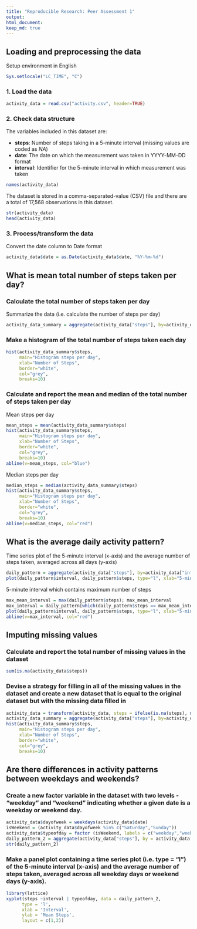 ```yaml
---
title: "Reproducible Research: Peer Assessment 1"
output: 
html_document:
keep_md: true
---
```



## Loading and preprocessing the data

Setup environment in English
```r
Sys.setlocale("LC_TIME", "C")
```

### 1. Load the data

```r
activity_data = read.csv("activity.csv", header=TRUE)
```

### 2. Check data structure

The variables included in this dataset are:

- **steps**: Number of steps taking in a 5-minute interval (missing values are coded as *NA*)
- **date**: The date on which the measurement was taken in YYYY-MM-DD format
- **interval**: Identifier for the 5-minute interval in which measurement was taken

```r
names(activity_data)
```

The dataset is stored in a comma-separated-value (CSV) file and there are a total of 17,568 observations in this dataset.

```r
str(activity_data)
head(activity_data)
```


### 3. Process/transform the data

Convert the date column to Date format

```r
activity_data$date = as.Date(activity_data$date, "%Y-%m-%d")
```

## What is mean total number of steps taken per day?

### Calculate the total number of steps taken per day

Summarize the data (i.e. calculate the number of steps per day)

```r
activity_data_summary = aggregate(activity_data["steps"], by=activity_data["date"], FUN=sum, na.rm=TRUE)
```

### Make a histogram of the total number of steps taken each day

```r
hist(activity_data_summary$steps, 
     main="Histogram steps per day", 
     xlab="Number of Steps", 
     border="white", 
     col="grey",
     breaks=10)
```

### Calculate and report the mean and median of the total number of steps taken per day

Mean steps per day
```r
mean_steps = mean(activity_data_summary$steps)
hist(activity_data_summary$steps, 
     main="Histogram steps per day", 
     xlab="Number of Steps", 
     border="white", 
     col="grey",
     breaks=10)
abline(v=mean_steps, col="blue")
```

Median steps per day
```r
median_steps = median(activity_data_summary$steps)
hist(activity_data_summary$steps, 
     main="Histogram steps per day", 
     xlab="Number of Steps", 
     border="white", 
     col="grey",
     breaks=10)
abline(v=median_steps, col="red")
```


## What is the average daily activity pattern?

Time series plot of the 5-minute interval (x-axis) and the average number of steps taken, averaged across all days (y-axis)

```r
daily_pattern = aggregate(activity_data["steps"], by=activity_data["interval"], FUN=mean, na.rm=TRUE)
plot(daily_pattern$interval, daily_pattern$steps, type="l", xlab="5-min Interval", ylab="Mean Steps")
```

5-minute interval which contains maximum number of steps

```r
max_mean_interval = max(daily_pattern$steps); max_mean_interval
max_interval = daily_pattern[which(daily_pattern$steps == max_mean_interval), ]$interval
plot(daily_pattern$interval, daily_pattern$steps, type="l", xlab="5-min Interval", ylab="Mean Steps")
abline(v=max_interval, col="red")
```

## Imputing missing values

### Calculate and report the total number of missing values in the dataset

```r
sum(is.na(activity_data$steps))
```

### Devise a strategy for filling in all of the missing values in the dataset and create a new dataset that is equal to the original dataset but with the missing data filled in
```r
activity_data = transform(activity_data, steps = ifelse(is.na(steps), mean(steps, na.rm=TRUE), steps))
activity_data_summary = aggregate(activity_data["steps"], by=activity_data["date"], FUN=sum, na.rm=TRUE)
hist(activity_data_summary$steps, 
     main="Histogram steps per day", 
     xlab="Number of Steps", 
     border="white", 
     col="grey",
     breaks=10)
```

## Are there differences in activity patterns between weekdays and weekends?

### Create a new factor variable in the dataset with two levels - "weekday" and "weekend" indicating whether a given date is a weekday or weekend day.

```r
activity_data$dayofweek = weekdays(activity_data$date)
isWeekend = (activity_data$dayofweek %in% c("Saturday","Sunday"))
activity_data$typeofday = factor (isWeekend, labels = c("weekday","weekend"))
daily_pattern_2 = aggregate(activity_data["steps"], by = activity_data[c("interval", "typeofday")], FUN=mean, na.rm=TRUE)
str(daily_pattern_2)
```

### Make a panel plot containing a time series plot (i.e. type = "l") of the 5-minute interval (x-axis) and the average number of steps taken, averaged across all weekday days or weekend days (y-axis). 

```r
library(lattice)
xyplot(steps ~interval | typeofday, data = daily_pattern_2,
      type = 'l',
      xlab = 'Interval',
      ylab = 'Mean Steps',
      layout = c(1,2))
```

